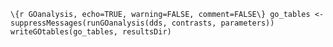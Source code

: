 ```\{r GOanalysis, echo=TRUE, warning=FALSE, comment=FALSE\}
go_tables <- suppressMessages(runGOanalysis(dds, contrasts, parameters))
writeGOtables(go_tables, resultsDir)
```